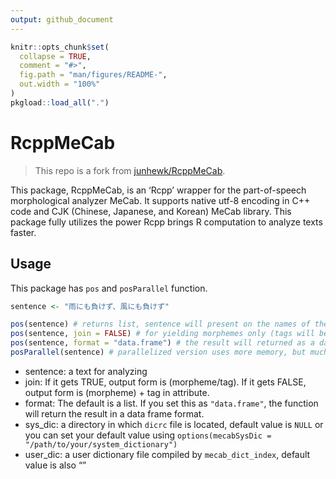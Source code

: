 ```yaml
---
output: github_document
---
```


<!-- README.md is generated from README.Rmd. Please edit that file -->

```r
knitr::opts_chunk$set(
  collapse = TRUE,
  comment = "#>",
  fig.path = "man/figures/README-",
  out.width = "100%"
)
pkgload::load_all(".")
```

# RcppMeCab

> This repo is a fork from [junhewk/RcppMeCab](https://github.com/junhewk/RcppMeCab).

This package, RcppMeCab, is an 'Rcpp' wrapper for the part-of-speech morphological analyzer MeCab. It supports native utf-8 encoding in C++ code and CJK (Chinese, Japanese, and Korean) MeCab library. This package fully utilizes the power Rcpp brings R computation to analyze texts faster.

## Usage

This package has `pos` and `posParallel` function.

```r
sentence <- "雨にも負けず、風にも負けず"

pos(sentence) # returns list, sentence will present on the names of the list
pos(sentence, join = FALSE) # for yielding morphemes only (tags will be given on the vector names)
pos(sentence, format = "data.frame") # the result will returned as a data frame format
posParallel(sentence) # parallelized version uses more memory, but much faster than the loop in single threading
```

+ sentence: a text for analyzing
+ join: If it gets TRUE, output form is (morpheme/tag). If it gets FALSE, output form is (morpheme) + tag in attribute.
+ format: The default is a list. If you set this as `"data.frame"`, the function will return the result in a data frame format.
+ sys_dic: a directory in which `dicrc` file is located, default value is `NULL` or you can set your default value using `options(mecabSysDic = "/path/to/your/system_dictionary")` 
+ user_dic: a user dictionary file compiled by `mecab_dict_index`, default value is also ""
